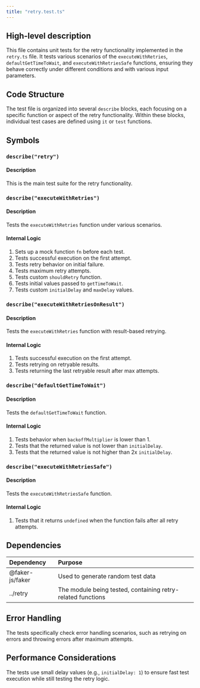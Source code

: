 ```yaml
---
title: "retry.test.ts"
---
```


## High-level description
This file contains unit tests for the retry functionality implemented in the `retry.ts` file. It tests various scenarios of the `executeWithRetries`, `defaultGetTimeToWait`, and `executeWithRetriesSafe` functions, ensuring they behave correctly under different conditions and with various input parameters.

## Code Structure
The test file is organized into several `describe` blocks, each focusing on a specific function or aspect of the retry functionality. Within these blocks, individual test cases are defined using `it` or `test` functions.

## Symbols

### `describe("retry")`
#### Description
This is the main test suite for the retry functionality.

### `describe("executeWithRetries")`
#### Description
Tests the `executeWithRetries` function under various scenarios.

#### Internal Logic
1. Sets up a mock function `fn` before each test.
2. Tests successful execution on the first attempt.
3. Tests retry behavior on initial failure.
4. Tests maximum retry attempts.
5. Tests custom `shouldRetry` function.
6. Tests initial values passed to `getTimeToWait`.
7. Tests custom `initialDelay` and `maxDelay` values.

### `describe("executeWithRetriesOnResult")`
#### Description
Tests the `executeWithRetries` function with result-based retrying.

#### Internal Logic
1. Tests successful execution on the first attempt.
2. Tests retrying on retryable results.
3. Tests returning the last retryable result after max attempts.

### `describe("defaultGetTimeToWait")`
#### Description
Tests the `defaultGetTimeToWait` function.

#### Internal Logic
1. Tests behavior when `backoffMultiplier` is lower than 1.
2. Tests that the returned value is not lower than `initialDelay`.
3. Tests that the returned value is not higher than 2x `initialDelay`.

### `describe("executeWithRetriesSafe")`
#### Description
Tests the `executeWithRetriesSafe` function.

#### Internal Logic
1. Tests that it returns `undefined` when the function fails after all retry attempts.

## Dependencies
| Dependency | Purpose |
|:-----------|:--------|
| @faker-js/faker | Used to generate random test data |
| ../retry | The module being tested, containing retry-related functions |

## Error Handling
The tests specifically check error handling scenarios, such as retrying on errors and throwing errors after maximum attempts.

## Performance Considerations
The tests use small delay values (e.g., `initialDelay: 1`) to ensure fast test execution while still testing the retry logic.